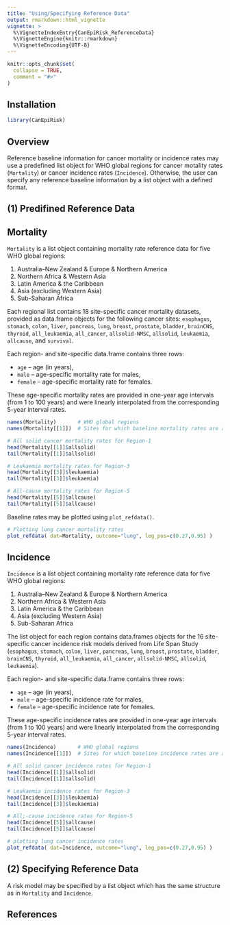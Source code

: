 ```yaml
---
title: "Using/Specifying Reference Data"
output: rmarkdown::html_vignette
vignette: >
  %\VignetteIndexEntry{CanEpiRisk_ReferenceData}
  %\VignetteEngine{knitr::rmarkdown}
  %\VignetteEncoding{UTF-8}
---
```


```r
knitr::opts_chunk$set(
  collapse = TRUE,
  comment = "#>"
)
```

## Installation
```r
library(CanEpiRisk)
```

## Overview

Reference baseline information for cancer mortality or incidence rates may use a predefined list object for WHO global regions for cancer motality rates (`Mortality`) or cancer incidence rates (`Incidence`). Otherwise, the user can specify any reference baseline information by a list object with a defined format. 


## (1) Predifined Reference Data

## Mortality

`Mortality` is a list object containing mortality rate reference data for five WHO global regions:

1. Australia–New Zealand & Europe & Northern America
2. Northern Africa & Western Asia
3. Latin America & the Caribbean
4. Asia (excluding Western Asia)
5. Sub-Saharan Africa

Each regional list contains 18 site-specific cancer mortality datasets, provided as data.frame objects for the following cancer sites:
`esophagus`, `stomach`, `colon`, `liver`, `pancreas`, `lung`, `breast`, `prostate`, `bladder`, `brainCNS`, `thyroid`, `all_leukaemia`, `all_cancer`, `allsolid-NMSC`, `allsolid`, `leukaemia`, `allcause`, and `survival`.

Each region- and site-specific data.frame contains three rows:

* `age` – age (in years),
* `male` – age-specific mortality rate for males,
* `female` – age-specific mortality rate for females.

These age-specific mortality rates are provided in one-year age intervals (from 1 to 100 years) and were linearly interpolated from the corresponding 5-year interval rates.


```r
names(Mortality)       # WHO global regions
names(Mortality[[1]])  # Sites for which baseline mortality rates are available

# All solid cancer mortality rates for Region-1
head(Mortality[[1]]$allsolid)
tail(Mortality[[1]]$allsolid)

# Leukaemia mortality rates for Region-3
head(Mortality[[3]]$leukaemia)
tail(Mortality[[3]]$leukaemia)

# All-cause mortality rates for Region-5
head(Mortality[[5]]$allcause)
tail(Mortality[[5]]$allcause)
```

Baseline rates may be plotted using `plot_refdata()`.

```r
# Plotting lung cancer mortality rates
plot_refdata( dat=Mortality, outcome="lung", leg_pos=c(0.27,0.95) )
```


## Incidence

`Incidence` is a list object containing mortality rate reference data for five WHO global regions:

1. Australia–New Zealand & Europe & Northern America
2. Northern Africa & Western Asia
3. Latin America & the Caribbean
4. Asia (excluding Western Asia)
5. Sub-Saharan Africa

The list object for each region contains data.frames objects for the 16 site-specific cancer incidence risk models derived from Life Span Study (`esophagus`, `stomach`, `colon`, `liver`, `pancreas`, `lung`, `breast`, `prostate`, `bladder`, `brainCNS`, `thyroid`, `all_leukaemia`, `all_cancer`, `allsolid-NMSC`, `allsolid`, `leukaemia`).

Each region- and site-specific data.frame contains three rows:

* `age` – age (in years),
* `male` – age-specific incidence rate for males,
* `female` – age-specific incidence rate for females.

These age-specific incidence rates are provided in one-year age intervals (from 1 to 100 years) and were linearly interpolated from the corresponding 5-year interval rates.

```r
names(Incidence)       # WHO global regions
names(Incidence[[1]])  # Sites for which baseline incidence rates are available

# All solid cancer incidence rates for Region-1
head(Incidence[[1]]$allsolid)
tail(Incidence[[1]]$allsolid)

# Leukaemia incidence rates for Region-3
head(Incidence[[3]]$leukaemia)
tail(Incidence[[3]]$leukaemia)

# All;-cause incidence rates for Region-5
head(Incidence[[5]]$allcause)
tail(Incidence[[5]]$allcause)

# plotting lung cancer incidence rates
plot_refdata( dat=Incidence, outcome="lung", leg_pos=c(0.27,0.95) )

```


## (2) Specifying Reference Data

A risk model may be specified by a list object which has the same structure as in `Mortality` and `Incidence`. 




## References



